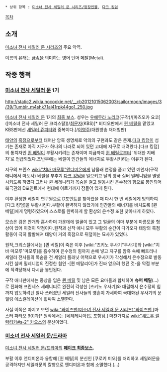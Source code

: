  * 상위 항목 : [[미소녀 전사 세일러 문 시리즈/등장인물]], [[다크 킹덤]]

[[목차]]
== 소개 ==
[[미소녀 전사 세일러 문 시리즈]]의 주요 악역.

이름의 유래는 [[금속]]을 의미하는 영어 단어 메탈(Metal).

== 작중 행적 ==
=== [[미소녀 전사 세일러 문]] 1기 ===
http://static2.wikia.nocookie.net/__cb20121015062003/sailormoon/images/3/39/Tumblr_m4shk71aj41rpk44go1_250.jpg

[[미소녀 전사 세일러 문]] 1기의 [[최종 보스]]. 성우는 [[우에무라 노리코]](구작)/[마츠오카 요코]([미소녀 전사 세일러 문 크리스탈])/[[최문자]](KBS)[* 비디오판에서 [[퀸 베릴]]을 맡았고 KBS판에선 [[키노 마코토|세일러 쥬피터]]와 중복이다.]/[[이영주]](대원방송 재더빙판)

[[태양]]의 [[흑점]]으로부터 태어난 암흑 생명체로 악의의 구현과도 같은 존재.[[다크 킹덤]]이 섬기는 존재로 아직 지구가 하나의 나라로 되어 있던 고대에 지구로 내려왔다.[다크 킹덤]의 통치자인 [[퀸 베릴]]이 부활시키려는 존재이며 지금까지 [[퀸 베릴]]로부터 '위대한 지배자'로 언급되었다.초반부에는 베릴이 인간들의  에너지로 부활시키려는 이유가 된다.

지구의 프린스 [[wiki:"치바 마모루"앤디미온]]에게 남몰래 연정을 품고 있던 예언자(구작 애니에서 마도사) 베릴을 부추겨 [[다크 킹덤]]을 일으키고 달의 왕국 실버 밀레니엄을 멸망시키도록 하였다.그러나 퀸 세레니티가 목숨을 걸고 발동시킨 은수정의 힘으로 봉인되어 북극권의 D포인트에서 현대에 이르기까지 잠들어 있게 된다.

이후 환생한 베릴이 연구원으로 D포인트를 찾아왔을 때 다시 한 번 베릴에게 빙의하여 [다크 킹덤]을 부활시킨다.부활이 완벽하지 않았기에 인간들의 에너지를 바치도록 [퀸 베릴]에게 명령하였으며 스스로를 완벽하게 할 환상의 은수정 또한 찾아내게 하였다.

모습은 검은 안개와 흡사하며 가운데에 얼굴이 있고 그 얼굴의 이마 부분에 마름모꼴 형상이 있어 이것이 약점이다.원작과 신작 애니 모두 부활의 순간이 다가오자 태양의 흑점 활동이 극히 활발해져 태양이 거의 흑점으로 뒤덮이는 묘사가 있었다.

원작,크리스탈에서는 [퀸 베릴]이 죽은 이후        [wiki:"츠키노 우사기"우사기]와 [wiki:"치바 마모루"마모루]를 흡수하여 은수정의 힘까지 손에 넣고 지구를 암흑 속에 빠트리나 세일러 전사들의 목숨을 건 세일러 플래닛 어택으로 우사기가 각성해서 은수정으로 발동시킨 실버 밀레니엄의 진정한 힘인 -[퀸 메탈리아]가 진짜 얻으려 했던 것-을 약점 부분에 직격당해서 다시금 봉인된다.

구작 애니판에서는 중상을 입은 [[퀸 베릴]] 및 남은 모든 요마들과 합체하여 '''슈퍼 베릴'''(...)로 진화해 프린세스 세레니티로 완전히 각성한 [츠키노 우사기]와 대결해서 은수정의 힘까지 압도하려던 찰나 쓰러졌던 세일러 전사들의 영혼이 가세하여 극대화된 우사기의 문 힐링 에스컬레이션에 휩싸여 소멸한다.

사실 이쪽은 따지고 보면 [[wiki:"와이즈맨(미소녀 전사 세일러 문 시리즈)"와이즈맨]],[마스터 파라오 90]과[* 원작에서는 [네헤레니아]도 포함됨.] 마찬가지로 [[wiki:"섀도우 갤럭티카#s-2" 카오스]]의 분신이었다.

=== [[미소녀 전사 세일러 문/드라마]] ===
[[미소녀 전사 세일러 문/드라마]]의 '''[[페이크 최종보스]].'''

부활 이후 앤디미온과 융합해 [퀸 베릴]의 분신인 [쿠로키 미오]를 처리하고 세일러문을 공격하지만 세일러문의 칼빵으로 앤디미온과 함께 소멸했다.(...)
